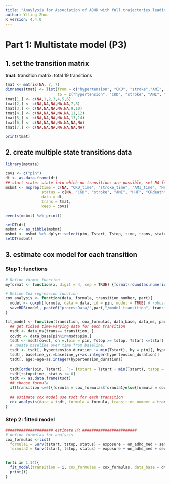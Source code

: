 ```yaml
---
title: "Anaylysis for Association of ADHD with full trajectories leading to cardiorenal death: key codes for transition rates parameter estimation"
author: Yiling Zhou
R version: 4.4.0
---
```

# Part 1: Multistate model (P3)

## 1. set the transition matrix

**tmat**: transition matrix: total 19 transitions

```r
tmat <- matrix(NA, 7, 7)
dimnames(tmat) <- list(from = c("hypertension", "CKD", "stroke","AMI", "HHF","CRdeath", "noCRdeath"),
                       to = c("hypertension", "CKD", "stroke", "AMI", "HHF", "CRdeath", "noCRdeath"))
tmat[1,] <- c(NA,1,2,3,4,5,6)
tmat[2,] <- c(NA,NA,NA,NA,NA,7,8)
tmat[3,] <- c(NA,NA,NA,NA,NA,9,10)
tmat[4,] <- c(NA,NA,NA,NA,NA,11,12)
tmat[5,] <- c(NA,NA,NA,NA,NA,13,14)
tmat[6,] <- c(NA,NA,NA,NA,NA,NA,NA)
tmat[7,] <- c(NA,NA,NA,NA,NA,NA,NA)

print(tmat)
```

## 2. create multiple state transitions data

```r
library(mstate)

covs <- c("pin")
dt <- as.data.frame(dt)
## start state: state into which no transitions are possible, set NA for time and status in the msprep function. (ref: mstate)
msbmt <- msprep(time = c(NA, "CKD_time", "stroke_time", "AMI_time", "HHF_time", "CRdeath_time", "noCRdeath_time"),
                status = c(NA, "CKD", "stroke", "AMI", "HHF", "CRdeath", "noCRdeath"), 
                data = dt, 
                trans = tmat,
                keep = covs) 

events(msbmt) %>% print()

setDT(dt)
msbmt <- as_tibble(msbmt)
msbmt <- msbmt %>% dplyr::select(pin, Tstart, Tstop, time, trans, status) 
setDT(msbmt)
```

## 3. estimate cox model for each transition

### Step 1: functions

```r
# Define format function
myformat <- function(x, digit = 4, sep = TRUE) {format(round(as.numeric(x), digit), nsmall = digit, trim = TRUE, big.mark = ifelse(sep, ",", ""))}

# Define Cox regression function
cox_analysis <- function(data, formula, transition_number, part){
  model <- coxph(formula, data = data, id = pin, model = TRUE) # robust = TRUE and FALSE are the same
  saveRDS(model, paste0("processData/",part,"/model_transition", transition_number, ".rds"))
}

fit_model <- function(transition, cox_formulas, data_base, data_ms, part){
  ## get tidied time-varying data for each transition
  msdt <- data_ms[trans== transition, ]
  covdt <- data_base[pin%in%msdt$pin,]
  tsdt <- msdt[covdt, on =.(pin = pin, Tstop >= tstop, Tstart <=tstart)][!is.na(trans),]
  # update baseline over time from baseline.
  tsdt <- tsdt[, hypertension_duration := min(Tstart), by = pin][, hypertension_duration:= hypertension_duration/365]
  tsdt[, baseline_yr:=baseline_yr+as.integer(hypertension_duration)]
  tsdt[, age:=age+as.integer(hypertension_duration)]
  
  tsdt[order(pin, Tstart), `:=`(tstart = Tstart - min(Tstart), tstop = Tstop - min(Tstart)), by = pin]
  tsdt[tstop<time, status := 0]
  tsdt <- as.data.frame(tsdt)
  ## choose formula
  if(transition <=6){formula = cox_formulas$formula1}else{formula = cox_formulas$formula2}

  ## estimate cox model use tsdt for each transition
  cox_analysis(data = tsdt, formula = formula, transition_number = transition, part = part)
}
```


### Step 2: fitted model

```r
##################### estimate HR ########################
# define formulas for analysis         
cox_formulas <-list(
  formula1 = Surv(tstart, tstop, status) ~ exposure + on_adhd_med + sex + baseline_yr_cat + age + hypertension_med + t2d + hyperlipid,
  formula2 = Surv(tstart, tstop, status) ~ exposure + on_adhd_med + sex + baseline_yr_cat + age + hypertension_med + t2d + hyperlipid + hypertension_duration) 


for(i in 1:14){
  fit_model(transition = i, cox_formulas = cox_formulas, data_base = dt_base, data_ms = msbmt, part = "adhd")
  print(i)
}
```



